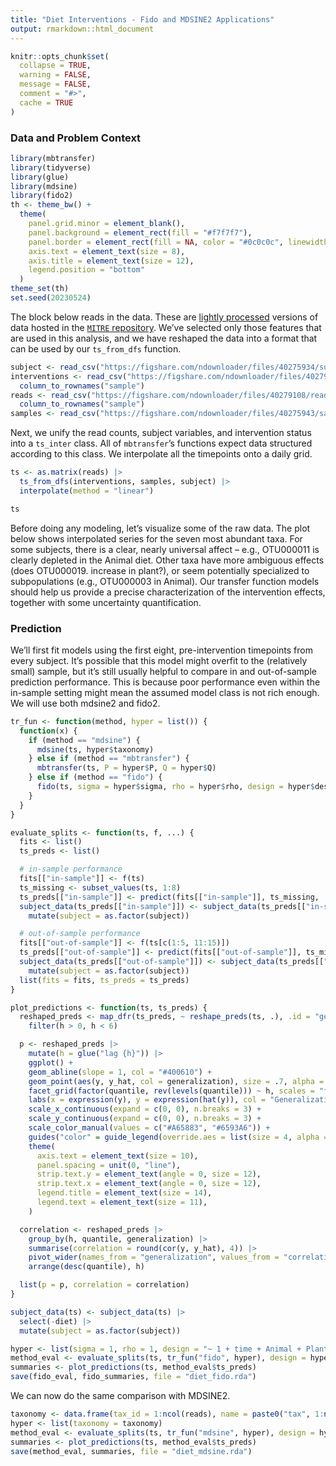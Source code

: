 ```yaml
---
title: "Diet Interventions - Fido and MDSINE2 Applications"
output: rmarkdown::html_document
---
```


```r
knitr::opts_chunk$set(
  collapse = TRUE,
  warning = FALSE,
  message = FALSE,
  comment = "#>",
  cache = TRUE
)
```

### Data and Problem Context

```r
library(mbtransfer)
library(tidyverse)
library(glue)
library(mdsine)
library(fido2)
th <- theme_bw() +
  theme(
    panel.grid.minor = element_blank(),
    panel.background = element_rect(fill = "#f7f7f7"),
    panel.border = element_rect(fill = NA, color = "#0c0c0c", linewidth = 0.6),
    axis.text = element_text(size = 8),
    axis.title = element_text(size = 12),
    legend.position = "bottom"
  )
theme_set(th)
set.seed(20230524)
```

The block below reads in the data. These are [lightly processed](https://github.com/krisrs1128/microbiome_interventions/blob/main/scripts/data_preprocessing.Rmd) versions of data
hosted in the [`MITRE` repository](https://github.com/gerberlab/mitre/tree/master/mitre/example_data/david).  We've selected only those features that
are used in this analysis, and we have reshaped the data into a format that can
be used by our `ts_from_dfs` function.

```r
subject <- read_csv("https://figshare.com/ndownloader/files/40275934/subject.csv")
interventions <- read_csv("https://figshare.com/ndownloader/files/40279171/interventions.csv") |>
  column_to_rownames("sample")
reads <- read_csv("https://figshare.com/ndownloader/files/40279108/reads.csv") |>
  column_to_rownames("sample")
samples <- read_csv("https://figshare.com/ndownloader/files/40275943/samples.csv")
```

Next, we unify the read counts, subject variables, and intervention status into
a `ts_inter` class. All of `mbtransfer`'s functions expect data structured
according to this class. We interpolate all the timepoints onto a daily grid.

```r
ts <- as.matrix(reads) |>
  ts_from_dfs(interventions, samples, subject) |>
  interpolate(method = "linear")

ts
```

Before doing any modeling, let's visualize some of the raw data. The plot below
shows interpolated series for the seven most abundant taxa. For some subjects,
there is a clear, nearly universal affect -- e.g., OTU000011 is clearly depleted
in the Animal diet. Other taxa have more ambiguous effects (does OTU000019.
increase in plant?), or seem potentially specialized to subpopulations (e.g.,
OTU000003 in Animal). Our transfer function models should help us provide a
precise characterization of the intervention effects, together with some
uncertainty quantification.

### Prediction

We'll first fit models using the first eight, pre-intervention timepoints from
every subject. It's possible that this model might overfit to the (relatively
small) sample, but it's still usually helpful to compare in and out-of-sample
prediction performance. This is because poor performance even within the
in-sample setting might mean the assumed model class is not rich enough. We will
use both mdsine2 and fido2.

```r
tr_fun <- function(method, hyper = list()) {
  function(x) {
    if (method == "mdsine") {
      mdsine(ts, hyper$taxonomy)
    } else if (method == "mbtransfer") {
      mbtransfer(ts, P = hyper$P, Q = hyper$Q)
    } else if (method == "fido") {
      fido(ts, sigma = hyper$sigma, rho = hyper$rho, design = hyper$design)
    }
  }
}

evaluate_splits <- function(ts, f, ...) {
  fits <- list()
  ts_preds <- list()

  # in-sample performance
  fits[["in-sample"]] <- f(ts)
  ts_missing <- subset_values(ts, 1:8)
  ts_preds[["in-sample"]] <- predict(fits[["in-sample"]], ts_missing, ...)
  subject_data(ts_preds[["in-sample"]]) <- subject_data(ts_preds[["in-sample"]]) |>
    mutate(subject = as.factor(subject))

  # out-of-sample performance
  fits[["out-of-sample"]] <- f(ts[c(1:5, 11:15)])
  ts_preds[["out-of-sample"]] <- predict(fits[["out-of-sample"]], ts_missing[c(6:10, 16:20)], ...)
  subject_data(ts_preds[["out-of-sample"]]) <- subject_data(ts_preds[["out-of-sample"]]) |>
    mutate(subject = as.factor(subject))
  list(fits = fits, ts_preds = ts_preds)
}

plot_predictions <- function(ts, ts_preds) {
  reshaped_preds <- map_dfr(ts_preds, ~ reshape_preds(ts, .), .id = "generalization") |>
    filter(h > 0, h < 6)

  p <- reshaped_preds |>
    mutate(h = glue("lag {h}")) |>
    ggplot() +
    geom_abline(slope = 1, col = "#400610") +
    geom_point(aes(y, y_hat, col = generalization), size = .7, alpha = .6) +
    facet_grid(factor(quantile, rev(levels(quantile))) ~ h, scales = "free_y") +
    labs(x = expression(y), y = expression(hat(y)), col = "Generalization") +
    scale_x_continuous(expand = c(0, 0), n.breaks = 3) +
    scale_y_continuous(expand = c(0, 0), n.breaks = 3) +
    scale_color_manual(values = c("#A65883", "#6593A6")) +
    guides("color" = guide_legend(override.aes = list(size = 4, alpha = 1))) +
    theme(
      axis.text = element_text(size = 10),
      panel.spacing = unit(0, "line"),
      strip.text.y = element_text(angle = 0, size = 12),
      strip.text.x = element_text(angle = 0, size = 12),
      legend.title = element_text(size = 14),
      legend.text = element_text(size = 11),
    )

  correlation <- reshaped_preds |>
    group_by(h, quantile, generalization) |>
    summarise(correlation = round(cor(y, y_hat), 4)) |>
    pivot_wider(names_from = "generalization", values_from = "correlation") |>
    arrange(desc(quantile), h)

  list(p = p, correlation = correlation)
}
```

```r
subject_data(ts) <- subject_data(ts) |>
  select(-diet) |>
  mutate(subject = as.factor(subject))

hyper <- list(sigma = 1, rho = 1, design = "~ 1 + time + Animal + Plant + subject")
method_eval <- evaluate_splits(ts, tr_fun("fido", hyper), design = hyper$design)
summaries <- plot_predictions(ts, method_eval$ts_preds)
save(fido_eval, fido_summaries, file = "diet_fido.rda")
```

We can now do the same comparison with MDSINE2.

```r
taxonomy <- data.frame(tax_id = 1:ncol(reads), name = paste0("tax", 1:ncol(reads)), kingdom = "bacteria", phylum = NA, class = NA, order = NA, family = NA, genus = NA, species = NA, sequence = NA)
hyper <- list(taxonomy = taxonomy)
method_eval <- evaluate_splits(ts, tr_fun("mdsine", hyper), design = hyper$design)
summaries <- plot_predictions(ts, method_eval$ts_preds)
save(method_eval, summaries, file = "diet_mdsine.rda")
```
